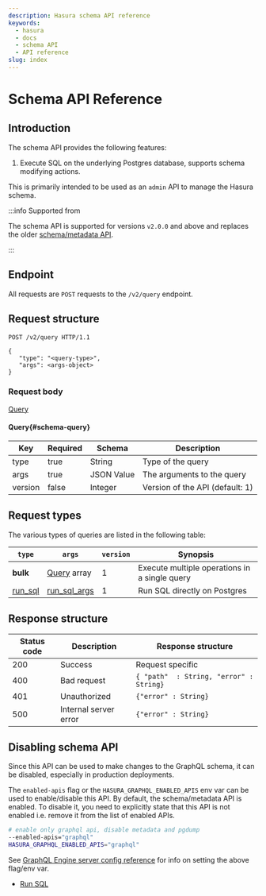 ```yaml
---
description: Hasura schema API reference
keywords:
  - hasura
  - docs
  - schema API
  - API reference
slug: index
---
```


# Schema API Reference

## Introduction

The schema API provides the following features:

1.  Execute SQL on the underlying Postgres database, supports schema
    modifying actions.

This is primarily intended to be used as an `admin` API to manage the
Hasura schema.

:::info Supported from

The schema API is supported for versions `v2.0.0` and above and replaces
the older [schema/metadata API](/graphql/core/api-reference/schema-metadata-api/index.mdx).

:::

## Endpoint

All requests are `POST` requests to the `/v2/query` endpoint.

## Request structure

```http
POST /v2/query HTTP/1.1

{
   "type": "<query-type>",
   "args": <args-object>
}
```

### Request body

[Query](#schema-query)

#### Query{#schema-query}

| Key     | Required | Schema     | Description                     |
|---------|----------|------------|---------------------------------|
| type    | true     | String     | Type of the query               |
| args    | true     | JSON Value | The arguments to the query      |
| version | false    | Integer    | Version of the API (default: 1) |

## Request types

The various types of queries are listed in the following table:

| `type`                                                                               | `args`                                                                                       | `version` | Synopsis                                      |
|--------------------------------------------------------------------------------------|----------------------------------------------------------------------------------------------|-----------|-----------------------------------------------|
| **bulk**                                                                             | [Query](#query) array                                                                        | 1         | Execute multiple operations in a single query |
| [run_sql](/graphql/core/api-reference/schema-api/run-sql.mdx#schema-run-sql}) | [run_sql_args](/graphql/core/api-reference/schema-api/run-sql.mdx#schema-run-sql-syntax)     | 1         | Run SQL directly on Postgres                  |

## Response structure

| Status code	 |  Description	           |  Response structure                        |
|--------------|-------------------------|--------------------------------------------|
| 200	         |	Success                |  Request specific                          |
| 400	         |	Bad request            |  `{ "path"  : String, "error" : String}`   |
| 401	         |	Unauthorized           |  `{"error" : String}`                      |
| 500	         |	Internal server error	 |  `{"error" : String}`                      |

## Disabling schema API

Since this API can be used to make changes to the GraphQL schema, it can
be disabled, especially in production deployments.

The `enabled-apis` flag or the `HASURA_GRAPHQL_ENABLED_APIS` env var can
be used to enable/disable this API. By default, the schema/metadata API
is enabled. To disable it, you need to explicitly state that this API is
not enabled i.e. remove it from the list of enabled APIs.

```bash
# enable only graphql api, disable metadata and pgdump
--enabled-apis="graphql"
HASURA_GRAPHQL_ENABLED_APIS="graphql"
```

See [GraphQL Engine server config reference](/graphql/core/deployment/graphql-engine-flags/reference.mdx#server-flag-reference) for info on setting the above flag/env var.

- [Run SQL](<run-sql>)
